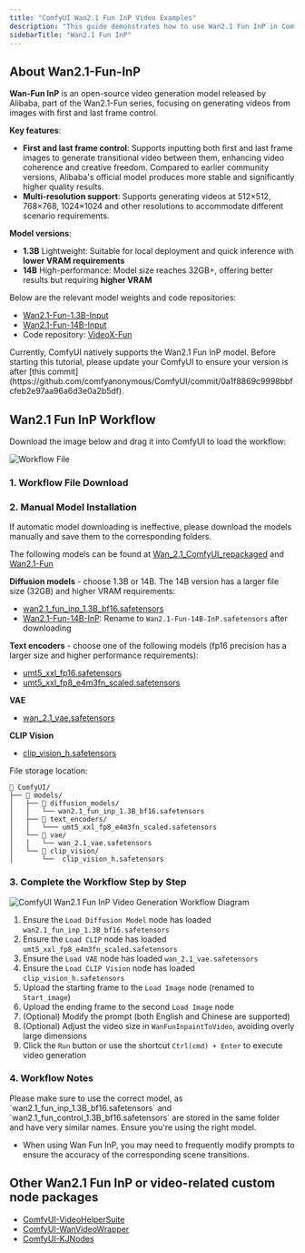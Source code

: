 ```yaml
---
title: "ComfyUI Wan2.1 Fun InP Video Examples"
description: "This guide demonstrates how to use Wan2.1 Fun InP in ComfyUI to generate videos with first and last frame control"
sidebarTitle: "Wan2.1 Fun InP"
---
```


## About Wan2.1-Fun-InP

**Wan-Fun InP** is an open-source video generation model released by Alibaba, part of the Wan2.1-Fun series, focusing on generating videos from images with first and last frame control.

**Key features**:
- **First and last frame control**: Supports inputting both first and last frame images to generate transitional video between them, enhancing video coherence and creative freedom. Compared to earlier community versions, Alibaba's official model produces more stable and significantly higher quality results.
- **Multi-resolution support**: Supports generating videos at 512×512, 768×768, 1024×1024 and other resolutions to accommodate different scenario requirements.

**Model versions**:
- **1.3B** Lightweight: Suitable for local deployment and quick inference with **lower VRAM requirements**
- **14B** High-performance: Model size reaches 32GB+, offering better results but requiring **higher VRAM**

Below are the relevant model weights and code repositories:

- [Wan2.1-Fun-1.3B-Input](https://huggingface.co/alibaba-pai/Wan2.1-Fun-1.3B-Input)
- [Wan2.1-Fun-14B-Input](https://huggingface.co/alibaba-pai/Wan2.1-Fun-14B-Input)
- Code repository: [VideoX-Fun](https://github.com/aigc-apps/VideoX-Fun)

<Tip>
Currently, ComfyUI natively supports the Wan2.1 Fun InP model. Before starting this tutorial, please update your ComfyUI to ensure your version is after [this commit](https://github.com/comfyanonymous/ComfyUI/commit/0a1f8869c9998bbfcfeb2e97aa96a6d3e0a2b5df).
</Tip>


## Wan2.1 Fun InP Workflow

Download the image below and drag it into ComfyUI to load the workflow:

![Workflow File](https://raw.githubusercontent.com/Comfy-Org/example_workflows/main/wan2.1_fun_inp/wan2.1_fun_inp.webp)

### 1. Workflow File Download

### 2. Manual Model Installation

If automatic model downloading is ineffective, please download the models manually and save them to the corresponding folders.

The following models can be found at [Wan_2.1_ComfyUI_repackaged](https://huggingface.co/Comfy-Org/Wan_2.1_ComfyUI_repackaged) and [Wan2.1-Fun](https://huggingface.co/collections/alibaba-pai/wan21-fun-67e4fb3b76ca01241eb7e334)

**Diffusion models** - choose 1.3B or 14B. The 14B version has a larger file size (32GB) and higher VRAM requirements:
- [wan2.1_fun_inp_1.3B_bf16.safetensors](https://huggingface.co/Comfy-Org/Wan_2.1_ComfyUI_repackaged/resolve/main/split_files/diffusion_models/wan2.1_fun_inp_1.3B_bf16.safetensors?download=true)
- [Wan2.1-Fun-14B-InP](https://huggingface.co/alibaba-pai/Wan2.1-Fun-14B-InP/resolve/main/diffusion_pytorch_model.safetensors?download=true): Rename to `Wan2.1-Fun-14B-InP.safetensors` after downloading

**Text encoders** - choose one of the following models (fp16 precision has a larger size and higher performance requirements):
- [umt5_xxl_fp16.safetensors](https://huggingface.co/Comfy-Org/Wan_2.1_ComfyUI_repackaged/resolve/main/split_files/text_encoders/umt5_xxl_fp16.safetensors?download=true)
- [umt5_xxl_fp8_e4m3fn_scaled.safetensors](https://huggingface.co/Comfy-Org/Wan_2.1_ComfyUI_repackaged/resolve/main/split_files/text_encoders/umt5_xxl_fp8_e4m3fn_scaled.safetensors?download=true)

**VAE**
- [wan_2.1_vae.safetensors](https://huggingface.co/Comfy-Org/Wan_2.1_ComfyUI_repackaged/resolve/main/split_files/vae/wan_2.1_vae.safetensors?download=true)

**CLIP Vision** 
- [clip_vision_h.safetensors](https://huggingface.co/Comfy-Org/Wan_2.1_ComfyUI_repackaged/resolve/main/split_files/clip_vision/clip_vision_h.safetensors?download=true)

File storage location:
```
📂 ComfyUI/
├── 📂 models/
│   ├── 📂 diffusion_models/
│   │   └── wan2.1_fun_inp_1.3B_bf16.safetensors
│   ├── 📂 text_encoders/
│   │   └─── umt5_xxl_fp8_e4m3fn_scaled.safetensors
│   └── 📂 vae/
│   │   └── wan_2.1_vae.safetensors
│   └── 📂 clip_vision/
│       └──  clip_vision_h.safetensors                 
```

### 3. Complete the Workflow Step by Step

![ComfyUI Wan2.1 Fun InP Video Generation Workflow Diagram](/images/tutorial/video/wan/fun_inp_flow_diagram.png)

1. Ensure the `Load Diffusion Model` node has loaded `wan2.1_fun_inp_1.3B_bf16.safetensors`
2. Ensure the `Load CLIP` node has loaded `umt5_xxl_fp8_e4m3fn_scaled.safetensors`
3. Ensure the `Load VAE` node has loaded `wan_2.1_vae.safetensors`
4. Ensure the `Load CLIP Vision` node has loaded `clip_vision_h.safetensors`
5. Upload the starting frame to the `Load Image` node (renamed to `Start_image`)
6. Upload the ending frame to the second `Load Image` node
7. (Optional) Modify the prompt (both English and Chinese are supported)
8. (Optional) Adjust the video size in `WanFunInpaintToVideo`, avoiding overly large dimensions
9. Click the `Run` button or use the shortcut `Ctrl(cmd) + Enter` to execute video generation

### 4. Workflow Notes

<Tip>
Please make sure to use the correct model, as `wan2.1_fun_inp_1.3B_bf16.safetensors` and `wan2.1_fun_control_1.3B_bf16.safetensors` are stored in the same folder and have very similar names. Ensure you're using the right model.
</Tip>

- When using Wan Fun InP, you may need to frequently modify prompts to ensure the accuracy of the corresponding scene transitions.

## Other Wan2.1 Fun InP or video-related custom node packages

- [ComfyUI-VideoHelperSuite](https://github.com/Kosinkadink/ComfyUI-VideoHelperSuite) 
- [ComfyUI-WanVideoWrapper](https://github.com/kijai/ComfyUI-WanVideoWrapper)
- [ComfyUI-KJNodes](https://github.com/kijai/ComfyUI-KJNodes)